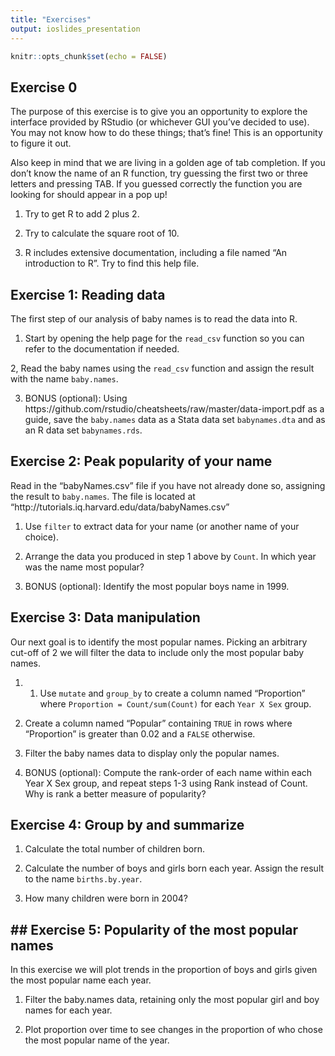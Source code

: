 ```yaml
---
title: "Exercises"
output: ioslides_presentation
---
```


```r
knitr::opts_chunk$set(echo = FALSE)
```

## Exercise 0

The purpose of this exercise is to give you an opportunity to explore
the interface provided by RStudio (or whichever GUI you've decided to
use). You may not know how to do these things; that's fine! This is an
opportunity to figure it out.

Also keep in mind that we are living in a golden age of tab completion.
If you don't know the name of an R function, try guessing the first two
or three letters and pressing TAB. If you guessed correctly the function
you are looking for should appear in a pop up!

1.  Try to get R to add 2 plus 2.

2.  Try to calculate the square root of 10.

3.  R includes extensive documentation, including a file named "An
    introduction to R". Try to find this help file.


## Exercise 1: Reading data

The first step of our analysis of baby names is to read the data into R. 

1. Start by opening the help page for the `read_csv` function so you can refer
to the documentation if needed.

2, Read the baby names using the `read_csv` function and assign the result 
with the name `baby.names`.

3. BONUS (optional): Using 
https://github.com/rstudio/cheatsheets/raw/master/data-import.pdf 
as a guide, save the `baby.names` data as a Stata data set `babynames.dta` 
and as an R data set `babynames.rds`.

## Exercise 2: Peak popularity of your name

Read in the "babyNames.csv" file if you have not already done so,
assigning the result to `baby.names`. The file is located at "http://tutorials.iq.harvard.edu/data/babyNames.csv"

1.  Use `filter` to extract data for your name (or another name of your choice).  

2.  Arrange the data you produced in step 1 above by `Count`. 
    In which year was the name most popular?

3.  BONUS (optional): Identify the most popular boys name in 1999.

## Exercise 3: Data manipulation

Our next goal is to identify the most popular names. Picking an arbitrary 
cut-off of $2%$ we will filter the data to include only the most popular
baby names.

1.  1.  Use `mutate` and `group_by` to create a column named "Proportion"
    where `Proportion = Count/sum(Count)` for each `Year X Sex` group.

2.  Create a column named "Popular" containing `TRUE` in rows where "Proportion" is greater than 0.02 and a `FALSE` otherwise.

3.  Filter the baby names data to display only the popular names.

4. BONUS (optional): Compute the rank-order of each name within 
each Year X Sex group, and repeat steps 1-3 using Rank instead of 
Count. Why is rank a better measure of popularity?

## Exercise 4: Group by and summarize

1.  Calculate the total number of children born.

2.  Calculate the number of boys and girls born each year. Assign the result
    to the name `births.by.year`.

3.  How many children were born in 2004?


## Exercise 5: Popularity of the most popular names
----------

In this exercise we will plot trends in the proportion of boys and girls given the most popular name each year.

1.  Filter the baby.names data, retaining only the most popular girl
    and boy names for each year.

2.  Plot proportion over time to see changes in the proportion of
    who chose the most popular name of the year.